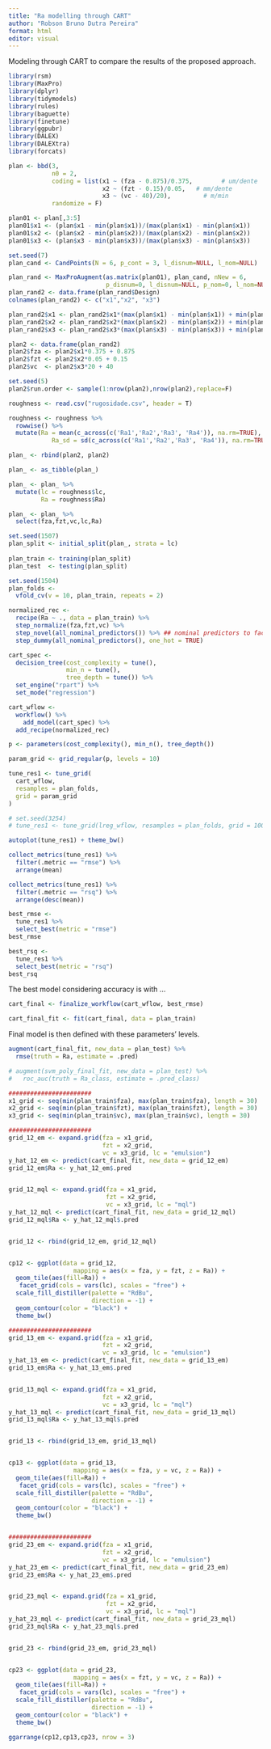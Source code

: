 ---
title: "Ra modelling through CART"
author: "Robson Bruno Dutra Pereira"
format: html
editor: visual
---
Modeling through CART to compare the results of the proposed approach.

```{r message = F}
library(rsm)
library(MaxPro)
library(dplyr)
library(tidymodels)
library(rules)
library(baguette)
library(finetune)
library(ggpubr)
library(DALEX)
library(DALEXtra)
library(forcats)
```

```{r message = F}

plan <- bbd(3,
            n0 = 2,
            coding = list(x1 ~ (fza - 0.875)/0.375,        # um/dente
                          x2 ~ (fzt - 0.15)/0.05,   # mm/dente
                          x3 ~ (vc - 40)/20),         # m/min
            randomize = F)

plan01 <- plan[,3:5]
plan01$x1 <- (plan$x1 - min(plan$x1))/(max(plan$x1) - min(plan$x1))
plan01$x2 <- (plan$x2 - min(plan$x2))/(max(plan$x2) - min(plan$x2))
plan01$x3 <- (plan$x3 - min(plan$x3))/(max(plan$x3) - min(plan$x3))

set.seed(7)
plan_cand <- CandPoints(N = 6, p_cont = 3, l_disnum=NULL, l_nom=NULL)

plan_rand <- MaxProAugment(as.matrix(plan01), plan_cand, nNew = 6,
                           p_disnum=0, l_disnum=NULL, p_nom=0, l_nom=NULL)
plan_rand2 <- data.frame(plan_rand$Design)
colnames(plan_rand2) <- c("x1","x2", "x3")

plan_rand2$x1 <- plan_rand2$x1*(max(plan$x1) - min(plan$x1)) + min(plan$x1)
plan_rand2$x2 <- plan_rand2$x2*(max(plan$x2) - min(plan$x2)) + min(plan$x2)
plan_rand2$x3 <- plan_rand2$x3*(max(plan$x3) - min(plan$x3)) + min(plan$x3)

plan2 <- data.frame(plan_rand2)
plan2$fza <- plan2$x1*0.375 + 0.875
plan2$fzt <- plan2$x2*0.05 + 0.15
plan2$vc  <- plan2$x3*20 + 40

set.seed(5)
plan2$run.order <- sample(1:nrow(plan2),nrow(plan2),replace=F)

```

```{r message = F}
roughness <- read.csv("rugosidade.csv", header = T)

roughness <- roughness %>%
  rowwise() %>%
  mutate(Ra = mean(c_across(c('Ra1','Ra2','Ra3', 'Ra4')), na.rm=TRUE),
            Ra_sd = sd(c_across(c('Ra1','Ra2','Ra3', 'Ra4')), na.rm=TRUE))

plan_ <- rbind(plan2, plan2)

plan_ <- as_tibble(plan_)

plan_ <- plan_ %>%
  mutate(lc = roughness$lc,
         Ra = roughness$Ra)

plan_ <- plan_ %>%
  select(fza,fzt,vc,lc,Ra)

```

```{r message = F, warning = F}
set.seed(1507)
plan_split <- initial_split(plan_, strata = lc)
  
plan_train <- training(plan_split)
plan_test  <- testing(plan_split)

set.seed(1504)
plan_folds <- 
  vfold_cv(v = 10, plan_train, repeats = 2)

```

```{r message = F, warning = F}
normalized_rec <- 
  recipe(Ra ~ ., data = plan_train) %>% 
  step_normalize(fza,fzt,vc) %>%
  step_novel(all_nominal_predictors()) %>% ## nominal predictors to factors
  step_dummy(all_nominal_predictors(), one_hot = TRUE)

cart_spec <- 
  decision_tree(cost_complexity = tune(), 
                min_n = tune(),
                tree_depth = tune()) %>% 
  set_engine("rpart") %>% 
  set_mode("regression")

cart_wflow <- 
  workflow() %>%
    add_model(cart_spec) %>%
  add_recipe(normalized_rec)

p <- parameters(cost_complexity(), min_n(), tree_depth())

param_grid <- grid_regular(p, levels = 10)

tune_res1 <- tune_grid(
  cart_wflow, 
  resamples = plan_folds, 
  grid = param_grid
)

# set.seed(3254)
# tune_res1 <- tune_grid(lreg_wflow, resamples = plan_folds, grid = 100)
```

```{r}
autoplot(tune_res1) + theme_bw()
```

```{r}
collect_metrics(tune_res1) %>%
  filter(.metric == "rmse") %>%
  arrange(mean)

collect_metrics(tune_res1) %>%
  filter(.metric == "rsq") %>%
  arrange(desc(mean))
```

```{r}
best_rmse <- 
  tune_res1 %>% 
  select_best(metric = "rmse")
best_rmse

best_rsq <- 
  tune_res1 %>% 
  select_best(metric = "rsq")
best_rsq

```

The best model considering accuracy is with ...

```{r}
cart_final <- finalize_workflow(cart_wflow, best_rmse)

cart_final_fit <- fit(cart_final, data = plan_train)
```

Final model is then defined with these parameters' levels.

```{r}
augment(cart_final_fit, new_data = plan_test) %>%
  rmse(truth = Ra, estimate = .pred)

# augment(svm_poly_final_fit, new_data = plan_test) %>%
#   roc_auc(truth = Ra_class, estimate = .pred_class)
```

```{r}
#######################
x1_grid <- seq(min(plan_train$fza), max(plan_train$fza), length = 30)
x2_grid <- seq(min(plan_train$fzt), max(plan_train$fzt), length = 30)
x3_grid <- seq(min(plan_train$vc), max(plan_train$vc), length = 30)

#######################
grid_12_em <- expand.grid(fza = x1_grid,
                          fzt = x2_grid,
                          vc = x3_grid, lc = "emulsion")
y_hat_12_em <- predict(cart_final_fit, new_data = grid_12_em)
grid_12_em$Ra <- y_hat_12_em$.pred


grid_12_mql <- expand.grid(fza = x1_grid,
                           fzt = x2_grid,
                           vc = x3_grid, lc = "mql")
y_hat_12_mql <- predict(cart_final_fit, new_data = grid_12_mql)
grid_12_mql$Ra <- y_hat_12_mql$.pred


grid_12 <- rbind(grid_12_em, grid_12_mql)


cp12 <- ggplot(data = grid_12,
                  mapping = aes(x = fza, y = fzt, z = Ra)) +
  geom_tile(aes(fill=Ra)) +
   facet_grid(cols = vars(lc), scales = "free") +
  scale_fill_distiller(palette = "RdBu",
                       direction = -1) +
  geom_contour(color = "black") + 
  theme_bw()

#######################
grid_13_em <- expand.grid(fza = x1_grid,
                          fzt = x2_grid,
                          vc = x3_grid, lc = "emulsion")
y_hat_13_em <- predict(cart_final_fit, new_data = grid_13_em)
grid_13_em$Ra <- y_hat_13_em$.pred


grid_13_mql <- expand.grid(fza = x1_grid,
                          fzt = x2_grid,
                          vc = x3_grid, lc = "mql")
y_hat_13_mql <- predict(cart_final_fit, new_data = grid_13_mql)
grid_13_mql$Ra <- y_hat_13_mql$.pred


grid_13 <- rbind(grid_13_em, grid_13_mql)


cp13 <- ggplot(data = grid_13,
                  mapping = aes(x = fza, y = vc, z = Ra)) +
  geom_tile(aes(fill=Ra)) +
   facet_grid(cols = vars(lc), scales = "free") +
  scale_fill_distiller(palette = "RdBu",
                       direction = -1) +
  geom_contour(color = "black") + 
  theme_bw()


#######################
grid_23_em <- expand.grid(fza = x1_grid,
                          fzt = x2_grid,
                          vc = x3_grid, lc = "emulsion")
y_hat_23_em <- predict(cart_final_fit, new_data = grid_23_em)
grid_23_em$Ra <- y_hat_23_em$.pred


grid_23_mql <- expand.grid(fza = x1_grid,
                           fzt = x2_grid,
                           vc = x3_grid, lc = "mql")
y_hat_23_mql <- predict(cart_final_fit, new_data = grid_23_mql)
grid_23_mql$Ra <- y_hat_23_mql$.pred


grid_23 <- rbind(grid_23_em, grid_23_mql)


cp23 <- ggplot(data = grid_23,
                  mapping = aes(x = fzt, y = vc, z = Ra)) +
  geom_tile(aes(fill=Ra)) +
   facet_grid(cols = vars(lc), scales = "free") +
  scale_fill_distiller(palette = "RdBu",
                       direction = -1) +
  geom_contour(color = "black") + 
  theme_bw()

ggarrange(cp12,cp13,cp23, nrow = 3)
```
